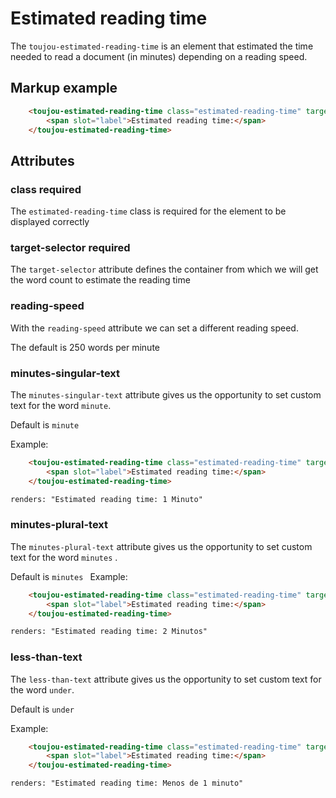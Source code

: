 # Estimated reading time

The `toujou-estimated-reading-time` is an element that estimated the time needed to read a document (in minutes) depending on a reading speed.

## Markup example
```html
    <toujou-estimated-reading-time class="estimated-reading-time" target-selector="main">
        <span slot="label">Estimated reading time:</span>
    </toujou-estimated-reading-time>
```

## Attributes

### class <toujou-chip class="chip" chip-bg-color="warning">required</toujou-chip>
The `estimated-reading-time` class is required for the element to be displayed correctly

### target-selector <toujou-chip class="chip" chip-bg-color="warning">required</toujou-chip>
The `target-selector` attribute defines the container from which we will get the word count to estimate the reading time

### reading-speed
With the `reading-speed` attribute we can set a different reading speed.

The default is 250 words per minute

### minutes-singular-text
The `minutes-singular-text` attribute gives us the opportunity to set custom text for the word `minute`.

Default is `minute`

Example:
```html
    <toujou-estimated-reading-time class="estimated-reading-time" target-selector="main" minutes-singular-text="Minuto">
        <span slot="label">Estimated reading time:</span>
    </toujou-estimated-reading-time>

renders: "Estimated reading time: 1 Minuto"
```

### minutes-plural-text
The `minutes-plural-text` attribute gives us the opportunity to set custom text for the word `minutes`
.

Default is `minutes
`
Example:
```html
    <toujou-estimated-reading-time class="estimated-reading-time" target-selector="main" minutes-plural-text="Minutos">
        <span slot="label">Estimated reading time:</span>
    </toujou-estimated-reading-time>

renders: "Estimated reading time: 2 Minutos"
```

### less-than-text
The `less-than-text` attribute gives us the opportunity to set custom text for the word `under`.

Default is `under`

Example:
```html
    <toujou-estimated-reading-time class="estimated-reading-time" target-selector="main" minutes-singular-text="minuto" less-than-text="Menos de">
        <span slot="label">Estimated reading time:</span>
    </toujou-estimated-reading-time>

renders: "Estimated reading time: Menos de 1 minuto"
```
